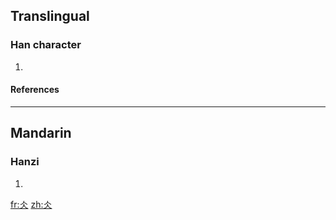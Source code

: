 ==Translingual==
===Han character===
{{Han char|rad=人|as=02|sn=4|four=|canj=人人 (OO), X人人 (XOO)}}
# {{defn|Han}}
====References====
{{Han ref|kx=0092.010|dkj=00360|dj=0194.050|hdz=10105.020|uh=4ECC|ud=20172}}
----
==Mandarin==
===Hanzi===
{{cmn-hanzi|pin=[[bīng]] (bing1)|wg=ping<sup>1</sup>}}
# {{defn|Mandarin}}







[[fr:仌]]
[[zh:仌]]